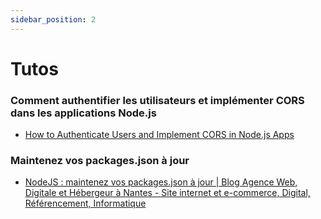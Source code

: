 ```yaml
---
sidebar_position: 2
---
```


# Tutos

### Comment authentifier les utilisateurs et implémenter CORS dans les applications Node.js

- [How to Authenticate Users and Implement CORS in Node.js Apps](https://www.freecodecamp.org/news/how-to-authenticate-users-and-implement-cors-in-nodejs-applications/)

### Maintenez vos packages.json à jour

- [NodeJS : maintenez vos packages.json à jour | Blog Agence Web, Digitale et Hébergeur à Nantes - Site internet et e-commerce, Digital, Référencement, Informatique](https://blog.west-webworld.fr/nodejs-maintenez-vos-packages-json-a-jour/)
